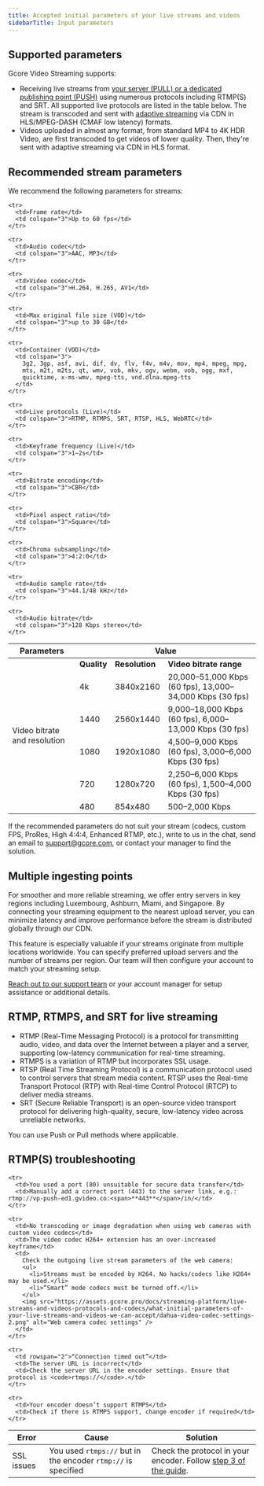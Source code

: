 ---
title: Accepted initial parameters of your live streams and videos
sidebarTitle: Input parameters
---

## Supported parameters

Gcore Video Streaming supports:

  * Receiving live streams from [your server (PULL) or a dedicated publishing point (PUSH)](/streaming-platform/live-streaming/create-a-live-stream) using numerous protocols including RTMP(S) and SRT. All supported live protocols are listed in the table below. The stream is transcoded and sent with [adaptive streaming](/streaming-platform/live-streams-and-videos-protocols-and-codecs/output-parameters-after-transcoding-bitrate-frame-rate-and-codecs#output-parameters-after-transcoding) via CDN in HLS/MPEG-DASH (CMAF low latency) formats.
  * Videos uploaded in almost any format, from standard MP4 to 4K HDR Video, are first transcoded to get videos of lower quality. Then, they're sent with adaptive streaming via CDN in HLS format.



## Recommended stream parameters

We recommend the following parameters for streams:


<table>
  <thead>
    <tr>
      <th>Parameters</th>
      <th colspan="3">Value</th>
    </tr>
  </thead>
  <tbody>
    <tr>
      <td rowspan="6">Video bitrate and resolution</td>
      <td><strong>Quality</strong></td>
      <td><strong>Resolution</strong></td>
      <td><strong>Video bitrate range</strong></td>
    </tr>
    <tr>
      <td>4k</td>
      <td>3840x2160</td>
      <td>20,000–51,000 Kbps (60 fps), 13,000–34,000 Kbps (30 fps)</td>
    </tr>
    <tr>
      <td>1440</td>
      <td>2560x1440</td>
      <td>9,000–18,000 Kbps (60 fps), 6,000–13,000 Kbps (30 fps)</td>
    </tr>
    <tr>
      <td>1080</td>
      <td>1920x1080</td>
      <td>4,500–9,000 Kbps (60 fps), 3,000–6,000 Kbps (30 fps)</td>
    </tr>
    <tr>
      <td>720</td>
      <td>1280x720</td>
      <td>2,250–6,000 Kbps (60 fps), 1,500–4,000 Kbps (30 fps)</td>
    </tr>
    <tr>
      <td>480</td>
      <td>854x480</td>
      <td>500–2,000 Kbps</td>
    </tr>

    <tr>
      <td>Frame rate</td>
      <td colspan="3">Up to 60 fps</td>
    </tr>

    <tr>
      <td>Audio codec</td>
      <td colspan="3">AAC, MP3</td>
    </tr>

    <tr>
      <td>Video codec</td>
      <td colspan="3">H.264, H.265, AV1</td>
    </tr>

    <tr>
      <td>Max original file size (VOD)</td>
      <td colspan="3">up to 30 GB</td>
    </tr>

    <tr>
      <td>Container (VOD)</td>
      <td colspan="3">
        3g2, 3gp, asf, avi, dif, dv, flv, f4v, m4v, mov, mp4, mpeg, mpg,
        mts, m2t, m2ts, qt, wmv, vob, mkv, ogv, webm, vob, ogg, mxf,
        quicktime, x-ms-wmv, mpeg-tts, vnd.dlna.mpeg-tts
      </td>
    </tr>

    <tr>
      <td>Live protocols (Live)</td>
      <td colspan="3">RTMP, RTMPS, SRT, RTSP, HLS, WebRTC</td>
    </tr>

    <tr>
      <td>Keyframe frequency (Live)</td>
      <td colspan="3">1–2s</td>
    </tr>

    <tr>
      <td>Bitrate encoding</td>
      <td colspan="3">CBR</td>
    </tr>

    <tr>
      <td>Pixel aspect ratio</td>
      <td colspan="3">Square</td>
    </tr>

    <tr>
      <td>Chroma subsampling</td>
      <td colspan="3">4:2:0</td>
    </tr>

    <tr>
      <td>Audio sample rate</td>
      <td colspan="3">44.1/48 kHz</td>
    </tr>

    <tr>
      <td>Audio bitrate</td>
      <td colspan="3">128 Kbps stereo</td>
    </tr>
  </tbody>
</table>


If the recommended parameters do not suit your stream (codecs, custom FPS, ProRes, High 4:4:4, Enhanced RTMP, etc.), write to us in the chat, send an email to [support@gcore.com](mailto:support@gcore.com), or contact your manager to find the solution.

## Multiple ingesting points

For smoother and more reliable streaming, we offer entry servers in key regions including Luxembourg, Ashburn, Miami, and Singapore. By connecting your streaming equipment to the nearest upload server, you can minimize latency and improve performance before the stream is distributed globally through our CDN.

This feature is especially valuable if your streams originate from multiple locations worldwide. You can specify preferred upload servers and the number of streams per region. Our team will then configure your account to match your streaming setup.

[Reach out to our support team](https://gcore.com/contact-us) or your account manager for setup assistance or additional details.

## RTMP, RTMPS, and SRT for live streaming

  * RTMP (Real-Time Messaging Protocol) is a protocol for transmitting audio, video, and data over the Internet between a player and a server, supporting low-latency communication for real-time streaming.
  * RTMPS is a variation of RTMP but incorporates SSL usage.
  * RTSP (Real Time Streaming Protocol) is a communication protocol used to control servers that stream media content. RTSP uses the Real-time Transport Protocol (RTP) with Real-time Control Protocol (RTCP) to deliver media streams.
  * SRT (Secure Reliable Transport) is an open-source video transport protocol for delivering high-quality, secure, low-latency video across unreliable networks.



You can use Push or Pull methods where applicable.

## RTMP(S) troubleshooting

<table>
  <thead>
    <tr>
      <th><b>Error</b></th>
      <th><b>Cause</b></th>
      <th><b>Solution</b></th>
    </tr>
  </thead>
  <tbody>
    <tr>
      <td rowspan="2">SSL issues</td>
      <td>You used <code>rtmps://</code> but in the encoder <code>rtmp://</code> is specified</td>
      <td>Check the protocol in your encoder. Follow <a href="/streaming-platform/live-streaming/create-a-live-stream#step-3-configure-your-stream-for-push%2C-pull%2C-or-webrtc-to-hls" target="_blank">step 3 of the guide</a>.</td>
    </tr>

    <tr>
      <td>You used a port (80) unsuitable for secure data transfer</td>
      <td>Manually add a correct port (443) to the server link, e.g.: rtmp://vp-push-ed1.gvideo.co:<span>**443**</span>/in/</td>
    </tr>

    <tr>
      <td>No transcoding or image degradation when using web cameras with custom video codecs</td>
      <td>The video codec H264+ extension has an over-increased keyframe</td>
      <td>
        Check the outgoing live stream parameters of the web camera:
        <ul>
          <li>Streams must be encoded by H264. No hacks/codecs like H264+ may be used.</li>
          <li>“Smart” mode codecs must be turned off.</li>
        </ul>
        <img src="https://assets.gcore.pro/docs/streaming-platform/live-streams-and-videos-protocols-and-codecs/what-initial-parameters-of-your-live-streams-and-videos-we-can-accept/dahua-video-codec-settings-2.png" alt="Web camera codec settings" />
      </td>
    </tr>

    <tr>
      <td rowspan="2">“Connection timed out”</td>
      <td>The server URL is incorrect</td>
      <td>Check the server URL in the encoder settings. Ensure that protocol is <code>rtmps://</code>.</td>
    </tr>

    <tr>
      <td>Your encoder doesn’t support RTMPS</td>
      <td>Check if there is RTMPS support, change encoder if required</td>
    </tr>
  </tbody>
</table>


